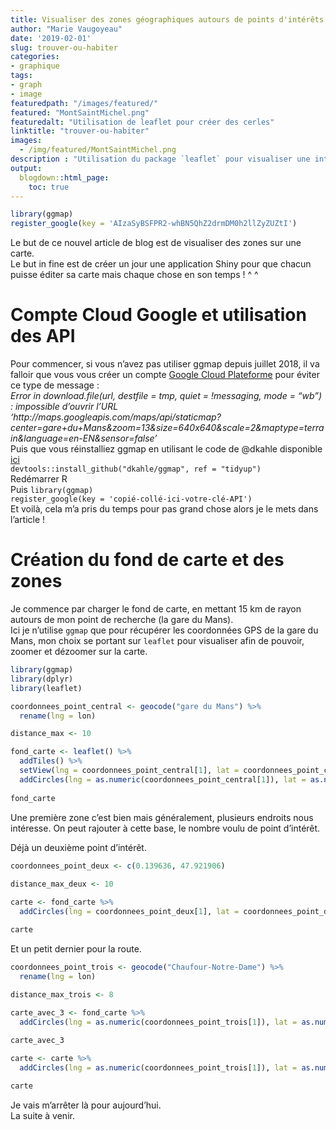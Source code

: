 ```yaml
---
title: Visualiser des zones géographiques autours de points d'intérêts avec `leaflet`
author: "Marie Vaugoyeau"
date: '2019-02-01'
slug: trouver-ou-habiter
categories:
- graphique
tags:
- graph
- image
featuredpath: "/images/featured/"
featured: "MontSaintMichel.png"
featuredalt: "Utilisation de leaflet pour créer des cerles"
linktitle: "trouver-ou-habiter"
images: 
  - /img/featured/MontSaintMichel.png  
description : "Utilisation du package `leaflet` pour visualiser une intersection de zone" 
output:
  blogdown::html_page:
    toc: true
---
```

```r

library(ggmap)
register_google(key = 'AIzaSyBSFPR2-whBN5QhZ2drmDM0h2llZyZUZtI')

```
  
Le but de ce nouvel article de blog est de visualiser des zones sur une carte.  
Le but in fine est de créer un jour une application Shiny pour que chacun puisse éditer sa carte mais chaque chose en son temps ! ^ ^  
  
# Compte Cloud Google et utilisation des API  
Pour commencer, si vous n'avez pas utiliser ggmap depuis juillet 2018, il va falloir que vous vous créer un compte [Google Cloud Plateforme](https://console.developers.google.com/projectselector/apis/api/static_maps_backend?supportedpurview=project) pour éviter ce type de message :  
*Error in download.file(url, destfile = tmp, quiet = !messaging, mode = "wb") : impossible d'ouvrir l'URL 'http://maps.googleapis.com/maps/api/staticmap?center=gare+du+Mans&zoom=13&size=640x640&scale=2&maptype=terrain&language=en-EN&sensor=false'*  
Puis que vous réinstalliez ggmap en utilisant le code de @dkahle disponible [ici](https://github.com/dkahle/ggmap)  
`devtools::install_github("dkahle/ggmap", ref = "tidyup")`  
Redémarrer R  
Puis
`library(ggmap)`  
`register_google(key = 'copié-collé-ici-votre-clé-API')`  
Et voilà, cela m'a pris du temps pour pas grand chose alors je le mets dans l'article !  
  
# Création du fond de carte et des zones  
Je commence par charger le fond de carte, en mettant 15 km de rayon autours de mon point de recherche (la gare du Mans).  
Ici je n'utilise `ggmap` que pour récupérer les coordonnées GPS de la gare du Mans, mon choix se portant sur `leaflet` pour visualiser afin de pouvoir, zoomer et dézoomer sur la carte.  
  
```r

library(ggmap)
library(dplyr)
library(leaflet)

coordonnees_point_central <- geocode("gare du Mans") %>% 
  rename(lng = lon)

distance_max <- 10

fond_carte <- leaflet() %>% 
  addTiles() %>% 
  setView(lng = coordonnees_point_central[1], lat = coordonnees_point_central[2], zoom = 10) %>%
  addCircles(lng = as.numeric(coordonnees_point_central[1]), lat = as.numeric(coordonnees_point_central[2]), radius = distance_max * 1000, color = "yellow") 
  
fond_carte
```
  
Une première zone c'est bien mais généralement, plusieurs endroits nous intéresse. On peut rajouter à cette base, le nombre voulu de point d'intérêt.    
  
Déjà un deuxième point d'intérêt.  
```r

coordonnees_point_deux <- c(0.139636, 47.921906)
 
distance_max_deux <- 10

carte <- fond_carte %>% 
  addCircles(lng = coordonnees_point_deux[1], lat = coordonnees_point_deux[2], radius = distance_max_deux * 1000, color = "red")

carte

```
  
Et un petit dernier pour la route.  
```r

coordonnees_point_trois <- geocode("Chaufour-Notre-Dame") %>% 
  rename(lng = lon)
 
distance_max_trois <- 8

carte_avec_3 <- fond_carte %>% 
  addCircles(lng = as.numeric(coordonnees_point_trois[1]), lat = as.numeric(coordonnees_point_trois[2]), radius = distance_max_trois * 1000, color = "blue")

carte_avec_3

carte <- carte %>%
  addCircles(lng = as.numeric(coordonnees_point_trois[1]), lat = as.numeric(coordonnees_point_trois[2]), radius = distance_max_trois * 1000, color = "blue")

carte

```
  
Je vais m'arrêter là pour aujourd'hui.  
La suite à venir.  
  

